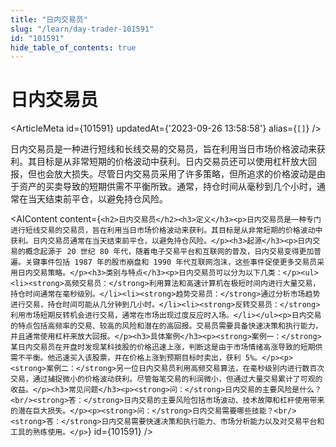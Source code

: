 ```yaml
---
title: "日内交易员"
slug: "/learn/day-trader-101591"
id: "101591"
hide_table_of_contents: true
---
```



# 日内交易员

<ArticleMeta id={101591} updatedAt={'2023-09-26 13:58:58'} alias={`[]`} />
<div className='border-solid border-b border-t-0 my-4 border-[var(--ifm-color-gray-300)]' />

日内交易员是一种进行短线和长线交易的交易员，旨在利用当日市场价格波动来获利。其目标是从非常短期的价格波动中获利。日内交易员还可以使用杠杆放大回报，但也会放大损失。尽管日内交易员采用了许多策略，但所追求的价格波动是由于资产的买卖导致的短期供需不平衡所致。通常，持仓时间从毫秒到几个小时，通常在当天结束前平仓，以避免持仓风险。

<AIContent content={`<h2>日内交易员</h2><h3>定义</h3><p>日内交易员是一种专门进行短线交易的交易员，旨在利用当日市场价格波动来获利。其目标是从非常短期的价格波动中获利。日内交易员通常在当天结束前平仓，以避免持仓风险。</p><h3>起源</h3><p>日内交易的概念起源于 20 世纪 80 年代，随着电子交易平台和互联网的普及，日内交易变得更加普遍。关键事件包括 1987 年的股市崩盘和 1990 年代互联网泡沫，这些事件促使更多交易员采用日内交易策略。</p><h3>类别与特点</h3><p>日内交易员可以分为以下几类：</p><ul><li><strong>高频交易员：</strong>利用算法和高速计算机在极短时间内进行大量交易，持仓时间通常在毫秒级别。</li><li><strong>趋势交易员：</strong>通过分析市场趋势进行交易，持仓时间可能从几分钟到几小时。</li><li><strong>反转交易员：</strong>利用市场短期反转机会进行交易，通常在市场出现过度反应时入场。</li></ul><p>日内交易的特点包括高频率的交易、较高的风险和潜在的高回报。交易员需要具备快速决策和执行能力，并且通常使用杠杆来放大回报。</p><h3>具体案例</h3><p><strong>案例一：</strong>某日内交易员在开盘时发现某科技股的价格迅速上涨，判断这是由于市场情绪高涨导致的短期供需不平衡。他迅速买入该股票，并在价格上涨到预期目标时卖出，获利 5%。</p><p><strong>案例二：</strong>另一位日内交易员利用高频交易算法，在毫秒级别内进行数百次交易，通过捕捉微小的价格波动获利。尽管每笔交易的利润微小，但通过大量交易累计了可观的收益。</p><h3>常见问题</h3><p><strong>问：</strong>日内交易的主要风险是什么？<br/><strong>答：</strong>日内交易的主要风险包括市场波动、技术故障和杠杆使用带来的潜在巨大损失。</p><p><strong>问：</strong>日内交易需要哪些技能？<br/><strong>答：</strong>日内交易需要快速决策和执行能力、市场分析能力以及对交易平台和工具的熟练使用。</p>`} id={101591} />
